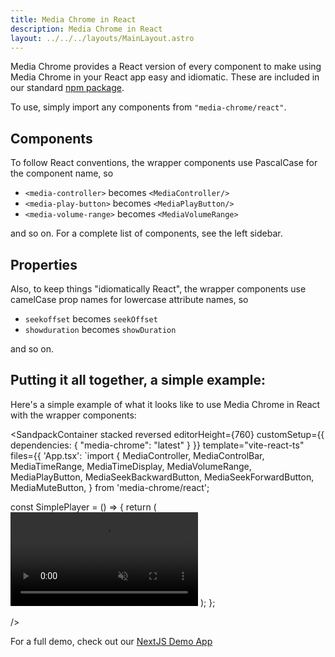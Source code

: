 ```yaml
---
title: Media Chrome in React
description: Media Chrome in React
layout: ../../../layouts/MainLayout.astro
---
```



Media Chrome provides a React version of every component to make using Media Chrome in your React app easy and idiomatic. These are included in our standard [npm package](https://www.npmjs.com/package/media-chrome).

To use, simply import any components from `"media-chrome/react"`.

## Components

To follow React conventions, the wrapper components use PascalCase for the component name, so

- `<media-controller>` becomes `<MediaController/>`
- `<media-play-button>` becomes `<MediaPlayButton/>`
- `<media-volume-range>` becomes `<MediaVolumeRange>`

and so on. For a complete list of components, see the left sidebar.

## Properties

Also, to keep things "idiomatically React", the wrapper components use camelCase prop names for lowercase attribute names, so

- `seekoffset` becomes `seekOffset`
- `showduration` becomes `showDuration`

and so on.

## Putting it all together, a simple example:

Here's a simple example of what it looks like to use Media Chrome in React with the wrapper components:

<SandpackContainer
  stacked
  reversed
  editorHeight={760}
  customSetup={{
    dependencies: {
      "media-chrome": "latest"
    }
  }}
  template="vite-react-ts"
  files={{
    'App.tsx': `import {
  MediaController,
  MediaControlBar,
  MediaTimeRange,
  MediaTimeDisplay,
  MediaVolumeRange,
  MediaPlayButton,
  MediaSeekBackwardButton,
  MediaSeekForwardButton,
  MediaMuteButton,
} from 'media-chrome/react';

const SimplePlayer = () => {
  return (
    <MediaController>
      <video
        slot="media"
        src="https://stream.mux.com/DS00Spx1CV902MCtPj5WknGlR102V5HFkDe/high.mp4"
        preload="auto"
        muted
        crossOrigin=""
      />
      <MediaControlBar>
        <MediaPlayButton></MediaPlayButton>
        <MediaSeekBackwardButton></MediaSeekBackwardButton>
        <MediaSeekForwardButton></MediaSeekForwardButton>
        <MediaTimeRange></MediaTimeRange>
        <MediaTimeDisplay showDuration></MediaTimeDisplay>
        <MediaMuteButton></MediaMuteButton>
        <MediaVolumeRange></MediaVolumeRange>
      </MediaControlBar>
    </MediaController>
  );
};

/>


For a full demo, check out our [NextJS Demo App](https://github.com/muxinc/media-chrome/tree/main/examples/nextjs-with-typescript)
